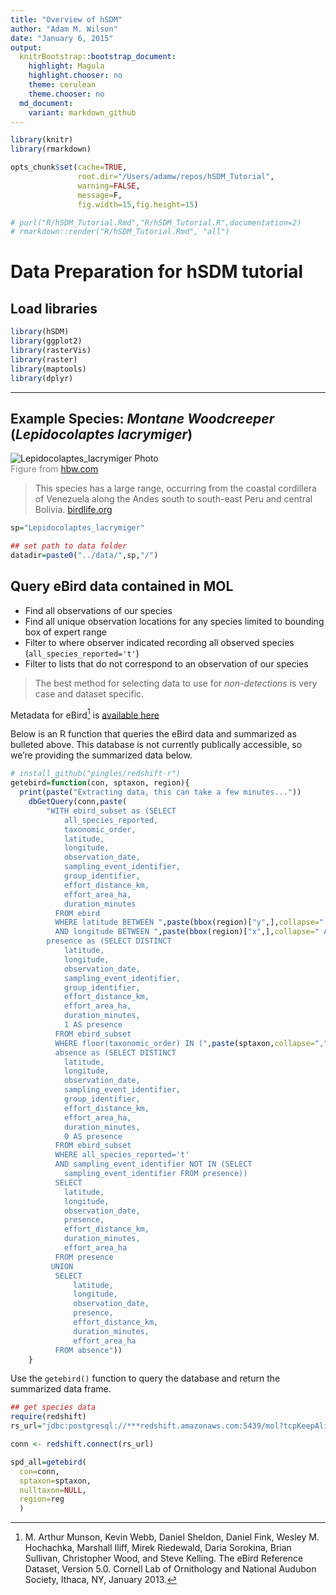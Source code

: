 ```yaml
---
title: "Overview of hSDM"
author: "Adam M. Wilson"
date: "January 6, 2015"
output:
  knitrBootstrap::bootstrap_document:
    highlight: Magula
    highlight.chooser: no
    theme: cerulean
    theme.chooser: no
  md_document:
    variant: markdown_github
---
```


```r
library(knitr)
library(rmarkdown)

opts_chunk$set(cache=TRUE,
               root.dir="/Users/adamw/repos/hSDM_Tutorial",
               warning=FALSE,
               message=F,
               fig.width=15,fig.height=15)

# purl("R/hSDM_Tutorial.Rmd","R/hSDM_Tutorial.R",documentation=2)
# rmarkdown::render("R/hSDM_Tutorial.Rmd", "all")

```
# Data Preparation for hSDM tutorial


## Load libraries
```r
library(hSDM)
library(ggplot2)
library(rasterVis)
library(raster)
library(maptools)
library(dplyr)
```


__________

## Example Species: *Montane Woodcreeper* (_Lepidocolaptes lacrymiger_)

![Lepidocolaptes_lacrymiger Photo](../assets/Lepidocolaptes_lacrymiger.jpg)
<br><span style="color:grey; font-size:1em;">Figure from [hbw.com](http://www.hbw.com/species/montane-woodcreeper-lepidocolaptes-lacrymiger) </span>

> This species has a large range, occurring from the coastal cordillera of Venezuela along the Andes south to south-east Peru and central Bolivia. [birdlife.org](http://www.birdlife.org/datazone/speciesfactsheet.php?id=31946)

```r
sp="Lepidocolaptes_lacrymiger"

## set path to data folder
datadir=paste0("../data/",sp,"/")

```

## Query eBird data contained in MOL

* Find all observations of our species
* Find all unique observation locations for any species limited to bounding box of expert range
* Filter to where observer indicated recording all observed species (`all_species_reported='t'`)
* Filter to lists that do not correspond to an observation of our species

> The best method for selecting data to use for _non-detections_ is very case and dataset specific.

Metadata for eBird^[M. Arthur Munson, Kevin Webb, Daniel Sheldon, Daniel Fink, Wesley M. Hochachka, Marshall Iliff, Mirek Riedewald, Daria Sorokina, Brian Sullivan, Christopher Wood, and Steve Kelling. The eBird Reference Dataset, Version 5.0. Cornell Lab of Ornithology and National Audubon Society, Ithaca, NY, January 2013.] is [available here](http://ebirddata.ornith.cornell.edu/downloads/erd/ebird_all_species/erd_western_hemisphere_data_grouped_by_year_v5.0.tar.gz)

Below is an R function that queries the eBird data and summarized as bulleted above.  This database is not currently publically accessible, so we're providing the summarized data below.  

```r

# install_github("pingles/redshift-r")
getebird=function(con, sptaxon, region){
  print(paste("Extracting data, this can take a few minutes..."))
    dbGetQuery(conn,paste(   
        "WITH ebird_subset as (SELECT 
            all_species_reported,
            taxonomic_order,
            latitude,
            longitude,
            observation_date,
            sampling_event_identifier,
            group_identifier,
            effort_distance_km,
            effort_area_ha,
            duration_minutes
          FROM ebird
          WHERE latitude BETWEEN ",paste(bbox(region)["y",],collapse=" AND "),"
          AND longitude BETWEEN ",paste(bbox(region)["x",],collapse=" AND "),")
        presence as (SELECT DISTINCT 
            latitude,
            longitude,
            observation_date,
            sampling_event_identifier,
            group_identifier,
            effort_distance_km,
            effort_area_ha,
            duration_minutes,
            1 AS presence
          FROM ebird_subset
          WHERE floor(taxonomic_order) IN (",paste(sptaxon,collapse=","),"))
          absence as (SELECT DISTINCT
            latitude,
            longitude,
            observation_date,
            sampling_event_identifier,
            group_identifier,
            effort_distance_km,
            effort_area_ha,
            duration_minutes,
            0 AS presence
          FROM ebird_subset
          WHERE all_species_reported='t'
          AND sampling_event_identifier NOT IN (SELECT
            sampling_event_identifier FROM presence))
          SELECT 
            latitude,
            longitude,
            observation_date,
            presence,
            effort_distance_km,
            duration_minutes,
            effort_area_ha 
          FROM presence
         UNION
          SELECT
              latitude,
              longitude,
              observation_date,
              presence,
              effort_distance_km,
              duration_minutes,
              effort_area_ha 
          FROM absence"))
    }
```


Use the `getebird()` function to query the database and return the summarized data frame.
```r
## get species data
require(redshift)
rs_url="jdbc:postgresql://***redshift.amazonaws.com:5439/mol?tcpKeepAlive=true"

conn <- redshift.connect(rs_url)

spd_all=getebird(
  con=conn,
  sptaxon=sptaxon,
  nulltaxon=NULL,
  region=reg
  )

```